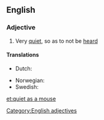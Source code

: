 ==English==

===Adjective===
{{infl|en|adjective|head=(as) [[quiet]] as a [[mouse]]}}

# {{simile}} Very [[quiet]], so as to not be [[heard]]

====Translations====
{{trans-top|very quiet}}
* Dutch: {{t-|nl|muisstil}}
{{trans-mid}}
* Norwegian: {{t|no|stille som en mus}}
* Swedish: {{t|sv|tyst som en mus}}
{{trans-bottom}}

[[Category:English adjectives]]

[[et:quiet as a mouse]]